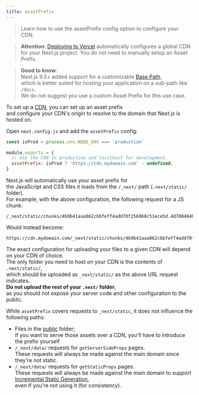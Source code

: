 ```yaml
---
title: assetPrefix
---
```


> Learn how to use the assetPrefix config option to configure your CDN.

> **Attention**: [Deploying to Vercel](/docs/pages/building-your-application/deploying) automatically configures a global CDN for your Next.js project.
> You do not need to manually setup an Asset Prefix.

> **Good to know**:  
> Next.js 9.5+ added support for a customizable [Base Path](/docs/app/api-reference/next-config-js/basePath),  
> which is better suited for hosting your application on a sub-path like `/docs`.  
> We do not suggest you use a custom Asset Prefix for this use case.

To set up a [CDN](https://en.wikipedia.org/wiki/Content_delivery_network), you can set up an asset prefix  
and configure your CDN's origin to resolve to the domain that Next.js is hosted on.

Open `next.config.js` and add the `assetPrefix` config:

```js filename="next.config.js"
const isProd = process.env.NODE_ENV === 'production'

module.exports = {
  // Use the CDN in production and localhost for development.
  assetPrefix: isProd ? 'https://cdn.mydomain.com' : undefined,
}
```

Next.js will automatically use your asset prefix for  
the JavaScript and CSS files it loads from the `/_next/` path (`.next/static/` folder).  
For example, with the above configuration, the following request for a JS chunk:

```
/_next/static/chunks/4b9b41aaa062cbbfeff4add70f256968c51ece5d.4d708494b3aed70c04f0.js
```

Would instead become:

```
https://cdn.mydomain.com/_next/static/chunks/4b9b41aaa062cbbfeff4add70f256968c51ece5d.4d708494b3aed70c04f0.js
```

The exact configuration for uploading your files to a given CDN will depend on your CDN of choice.  
The only folder you need to host on your CDN is the contents of `.next/static/`,  
which should be uploaded as `_next/static/` as the above URL request indicates.  
**Do not upload the rest of your `.next/` folder**,  
as you should not expose your server code and other configuration to the public.

While `assetPrefix` covers requests to `_next/static`, it does not influence the following paths:

- Files in the [public](/docs/pages/building-your-application/optimizing/static-assets) folder;  
  if you want to serve those assets over a CDN, you'll have to introduce the prefix yourself
- `/_next/data/` requests for `getServerSideProps` pages.  
  These requests will always be made against the main domain since they're not static.
- `/_next/data/` requests for `getStaticProps` pages.  
  These requests will always be made against the main domain to support [Incremental Static Generation](/docs/pages/building-your-application/data-fetching/incremental-static-regeneration),  
  even if you're not using it (for consistency).
